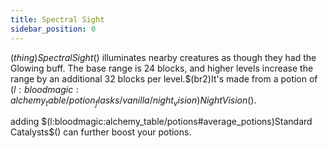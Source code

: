 ```yaml
---
title: Spectral Sight
sidebar_position: 0
---
```



$(thing)Spectral Sight$() illuminates nearby creatures as though they had the Glowing buff. The base range is 24 blocks, and higher levels increase the range by an additional 32 blocks per level.$(br2)It's made from a potion of $(l:bloodmagic:alchemy_table/potion_flasks/vanilla/night_vision)Night Vision$().

adding $(l:bloodmagic:alchemy_table/potions#average_potions)Standard Catalysts$() can further boost your potions.

